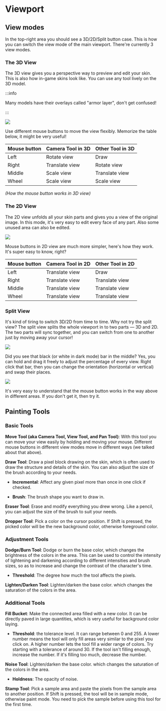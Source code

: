 # Viewport

## View modes

In the top-right area you should see a 3D/2D/Split button case. This is how you can switch the view mode of the main viewport. There're currently 3 view modes.

### The 3D View

The 3D view gives you a perspective way to preview and edit your skin. This is also how in-game skins look like. You can use any tool lively on the 3D model. 

:::info

Many models have their overlays called "armor layer", don't get confused!

:::

![](the-3d-view.png)

Use different mouse buttons to move the view flexibly. Memorize the table below, it might be very useful!

| Mouse button  | Camera Tool in 3D | Other Tool in 3D |
| ------------- | ----------------- | ---------------- |
| Left          | Rotate view       | Draw             |
| Right         | Translate view    | Rotate view      |
| Middle        | Scale view        | Translate view   |
| Wheel         | Scale view        | Scale view       |

*(How the mouse button works in 3D view)*

### The 2D View

The 2D view unfolds all your skin parts and gives you a view of the original image. In this mode, it's very easy to edit every face of any part. Also some unused area can also be edited.

![](the-2d-view.png)

Mouse buttons in 2D view are much more simpler, here's how they work. It's super easy to know, right?

| Mouse button  | Camera Tool in 2D | Other Tool in 2D |
| ------------- | ----------------- | ---------------- |
| Left          | Translate view    | Draw             |
| Right         | Translate view    | Translate view   |
| Middle        | Translate view    | Translate view   |
| Wheel         | Translate view    | Translate view   |

### Split View

It's kind of tiring to switch 3D/2D from time to time. Why not try the split view? The split view splits the whole viewport in to two parts — 3D and 2D. The two parts will sync together, and you can switch from one to another just by moving away your cursor!

![](split-view-updown.png)

Did you see that black (or white in dark mode) bar in the middle? Yes, you can hold and drag it freely to adjust the percentage of every view. Right click that bar, then you can change the orientation (horizontal or vertical) and swap their places.

![](split-view-leftright.png)

It's very easy to understand that the mouse button works in the way above in different areas. If you don't get it, then try it.

## Painting Tools

### Basic Tools

**Move Tool (aka Camera Tool, View Tool, and Pan Tool)**: With this tool you can move your view easily by holding and moving your mouse. Different mouse buttons in different view modes move in different ways (we talked about that above).

**Draw Tool**: Draw a pixel block drawing on the skin, which is often used to draw the structure and details of the skin. You can also adjust the size of the brush according to your needs.

- **Incremental**: Affect any given pixel more than once in one click if checked.

- **Brush**: The brush shape you want to draw in.

**Eraser Tool**: Erase and modify everything you drew wrong. Like a pencil, you can adjust the size of the brush to suit your needs.

**Dropper Tool**: Pick a color on the cursor position. If Shift is pressed, the picked color will be the new background color, otherwise foreground color.

### Adjustment Tools

**Dodge/Burn Tool**: Dodge or burn the base color, which changes the brightness of the colors in the area. This can be used to control the intensity of lightening and darkening according to different intensities and brush sizes, so as to increase and change the contrast of the character's time.

- **Threshold**: The degree how much the tool affects the pixels.

**Lighten/Darken Tool**: Lighten/darken the base color. which changes the saturation of the colors in the area.

### Additional Tools

**Fill Bucket**: Make the connected area filled with a new color. It can be directly paved in large quantities, which is very useful for background color laying.

- **Threshold**: the tolerance level. It can range between 0 and 255. A lower number means the tool will only fill areas very similar to the pixel you click on. A higher number lets the tool fill a wider range of colors. Try starting with a tolerance of around 30. If the tool isn't filling enough, increase the number. If it's filling too much, decrease the number.

**Noise Tool**: Lighten/darken the base color. which changes the saturation of the colors in the area.

- **Holdness**: The opacity of noise.

**Stamp Tool**: Pick a sample area and paste the pixels from the sample area to another position. If Shift is pressed, the tool will be in sample mode, otherwise paint mode. You need to pick the sample before using this tool for the first time.